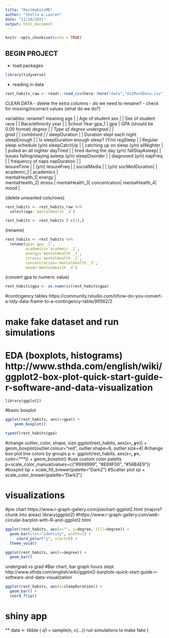 ```yaml
---
title: "RestHabitsMD"
author: "Stella & Lauren"
date: "11/16/2021"
output: html_document
---
```


```r
knitr::opts_chunk$set(echo = TRUE)
```

## BEGIN PROJECT ##

* load packages

```r
library(tidyverse)
```

* reading in data

```r
rest_habits_raw <- readr::read_csv(here::here("data","412MockData.csv"))
```

CLEAN DATA
- delete the extra columns
- do we need to rename?
- check for missing/incorrect values (what do we do?)

   variables:       rename?       meaning
    age           |           |   Age of student
    sex           |           |   Sex of student 
    race          |           |   Race/ethnicity
    year          |           |   School Year 
    gpa_1         |   gpa     |   GPA (should be 0.00 format)
    *
    degree        |           |   Type of degree
    undergrad     |           |   
    grad          |           |
    combined      |           |
    *
    sleepDuration |           |   Duration slept each night
    sleepEnough   |           |   Is sleepDuration enough sleep? (Y/n)
    regSleep      |           |   Regular sleep schedule (y/n)
    sleepCatchUp  |           |   catching up on sleep (y/n)
    allNighter    |           |   pulled an all nighter 
    dayTired      |           |   tired during the day (y/n)
    fallStayAsleep|           |   Issues falling/staying asleep (y/n)
    sleepDisorder |           |   diagnosed (y/n)
    napFreq       |           |   frequency of naps
    napDuration   |           |   
    leisureTime   |           |   (y/n)
    leisureFreq   |           |
    socialMedia   |           |   (y/n)
    socMedDuration|           |   
    academic_1    | academics |   
    mentalHealth_1| energy    |   
    mentalHealth_2| stress    | 
    mentalHealth_3| concentration| 
    mentalHealth_4| mood      |
    
(delete unwanted cols/rows)

```r
rest_habits <- rest_habits_raw %>% 
  select(age:`mentalHealth _4`)
```

```r
rest_habits <- rest_habits [-c(1),]
```



(rename)
    
```r
rest_habits <- rest_habits %>% 
  rename(gpa=`gpa _1`,
         academics=`academic _1`,
         energy=`mentalHealth _1`,
         stress=`mentalHealth _2`,
         concentration=`mentalHealth _3`,
         mood=`mentalHealth _4`)
```

(convert gpa to numeric value)
```r
rest_habits$gpa <- as.numeric(rest_habits$gpa)
```


#contingency tables https://community.rstudio.com/t/how-do-you-convert-a-tidy-data-frame-to-a-contingency-table/99562/2


# make fake dataset and run simulations

# EDA (boxplots, histograms) http://www.sthda.com/english/wiki/ggplot2-box-plot-quick-start-guide-r-software-and-data-visualization

    library(ggplot2)
    
#basic boxplot
```r
ggplot(rest_habits, aes(x=gpa)) + 
    geom_boxplot()
```
```r
typeof(rest_habits$gpa)
```


#change outlier, color, shape, size
    ggplot(rest_habits, aes(x=***, y=***)) +
    geom_boxplot(outlier.colour="red", outlier.shape=8, outlier.size=4)
#change box plot line colors by groups
    p <- ggplot(rest_habits, aes(x=***, y=***, color=***)) +
    geom_boxplot()
#use custom color paletts
    p+scale_color_manual(values=c("#999999", "#E69F00", "#56B4E9"))
#boxplot
    bp + scale_fill_brewer(palette="Dark2")
#Scatter plot
    sp + scale_color_brewer(palette="Dark2")
    
    

# visualizations 
#pie chart https://www.r-graph-gallery.com/piechart-ggplot2.html (majors? chunk into areas)
    library(ggplot2)
#https://www.r-graph-gallery.com/web-circular-barplot-with-R-and-ggplot2.html

    
```r
ggplot(rest_habits, aes(x="", y=degree, fill=degree)) +
  geom_bar(stat="identity", width=1) +
     coord_polar("y", start=0) +
  theme_void()
```
```r
ggplot(rest_habits, aes(x=degree)) + 
  geom_bar()
```

 
 undergrad vs grad
#Bar chart, bar graph hours slept http://www.sthda.com/english/wiki/ggplot2-barplots-quick-start-guide-r-software-and-data-visualization
 
```r
ggplot(rest_habits, aes(x=sleepDuration)) + 
  geom_bar() +
  coord_flip()
```

# shiny app








** data <- tibble (
              q1 = sample(n, c(...)) run simulations to make fake 
)






